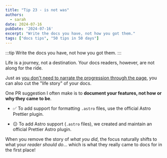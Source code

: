 ```yaml
---
title: "Tip 23 - is not was"
authors:
  - sarah
date: 2024-07-16
pubDate: '2024-07-16'
excerpt: "Write the docs you have, not how you got them."
tags: ["docs tips", "50 tips in 50 days"]
---
```


:::tip
Write the docs you have, not how you got them.
:::

Life is a journey, not a destination. Your docs readers, however, are not along for the ride.

Just as [you don't need to narrate the progression through the page](/blog/50-12-cool-story-bro), you can also cut the "life story" of your docs.

One PR suggestion I often make is to **document your features, not how or why they came to be**. 

- ✅ To add support for formatting `.astro` files, use the official Astro Prettier plugin.

- 😐 To add Astro support (`.astro` files), we created and maintain an official Prettier Astro plugin.

When you remove the story of *what you did*, the focus naturally shifts to what your *reader should do*... which is what they really came to docs for in the first place!


<LinkCard title="See the whole list of tips!" href="/blog/50-docs-tips-in-50-days" />